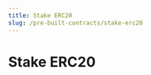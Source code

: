 ```yaml
---
title: Stake ERC20
slug: /pre-built-contracts/stake-erc20
---
```



# Stake ERC20

<div className="deployContractBtnContainer" style={{ marginTop: -70 }}>
  <DeployThisContractButton
    link={"https://thirdweb.com/thirdweb.eth/StakeERC20?via=portal"}
    contractType="stake-erc20"
  />
</div>
